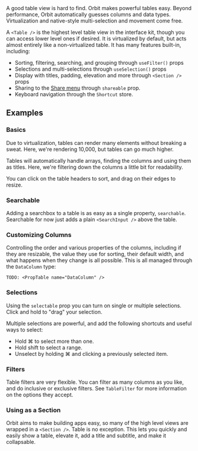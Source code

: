 <IntroText>
  A good table view is hard to find. Orbit makes powerful tables easy. Beyond performance, Orbit
  automatically guesses columns and data types. Virtualization and native-style multi-selection and
  movement come free.
</IntroText>

A `<Table />` is the highest level table view in the interface kit, though you can access lower
level ones if desired. It is virtualized by default, but acts almost entirely like a non-virtualized
table. It has many features built-in, including:

- Sorting, filtering, searching, and grouping through `useFilter()` props
- Selections and multi-selections through `useSelection()` props
- Display with titles, padding, elevation and more through `<Section />` props
- Sharing to the [Share menu]() through `shareable` prop.
- Keyboard navigation through the `Shortcut` store.

## Examples

### Basics

Due to virtualization, tables can render many elements without breaking a sweat. Here, we're
rendering 10,000, but tables can go much higher.

Tables will automatically handle arrays, finding the columns and using them as titles. Here, we're
filtering down the columns a little bit for readability.

You can click on the table headers to sort, and drag on their edges to resize.

<Example id="Simple" />

### Searchable

Adding a searchbox to a table is as easy as a single property, `searchable`. Searchable for now just
adds a plain `<SearchInput />` above the table.

<Example id="Searching" name="Searching" />

### Customizing Columns

Controlling the order and various properties of the columns, including if they are resizable, the
value they use for sorting, their default width, and what happens when they change is all possible.
This is all managed through the `DataColumn` type:

`TODO: <PropTable name="DataColumn" />`

<Example id="Columns" name="Custom Username Column" />

### Selections

Using the `selectable` prop you can turn on single or multiple selections. Click and hold to "drag"
your selection.

Multiple selections are powerful, and add the following shortcuts and useful ways to select:

- Hold <Key>⌘</Key> to select more than one.
- Hold <Key>shift</Key> to select a range.
- Unselect by holding <Key>⌘</Key> and clicking a previously selected item.

<Example id="Selections" name="Multiple Select" />

### Filters

Table filters are very flexible. You can filter as many columns as you like, and do inclusive or
exclusive filters. See `TableFilter` for more information on the options they accept.

<Example id="Filters" name="Filtering" />

### Using as a Section

Orbit aims to make building apps easy, so many of the high level views are wrapped in a
`<Section />`. Table is no exception. This lets you quickly and easily show a table, elevate it, add
a title and subtitle, and make it collapsable.

<Example id="Section" name="Using as Section" />
